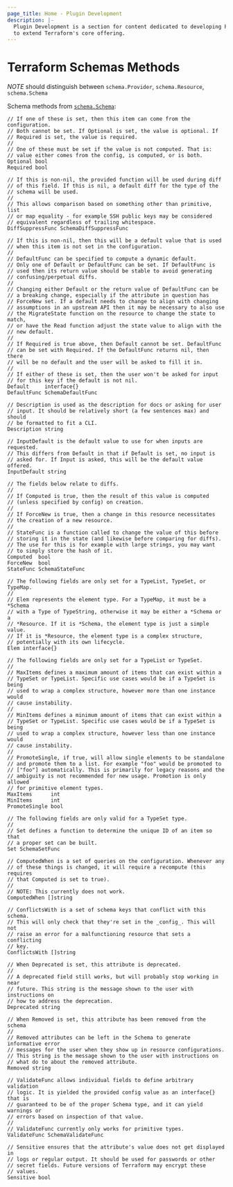 ```yaml
---
page_title: Home - Plugin Development
description: |-
  Plugin Development is a section for content dedicated to developing Plugins
  to extend Terraform's core offering.
---
```


# Terraform Schemas Methods

_NOTE_ should distinguish between `schema.Provider`, `schema.Resource`,
`schema.Schema`

Schema methods from
[`schema.Schema`](https://pkg.go.dev/github.com/hashicorp/terraform-plugin-sdk/v2/helper/schema#Schema):

    // If one of these is set, then this item can come from the configuration.
    // Both cannot be set. If Optional is set, the value is optional. If
    // Required is set, the value is required.
    //
    // One of these must be set if the value is not computed. That is:
    // value either comes from the config, is computed, or is both.
    Optional bool
    Required bool

    // If this is non-nil, the provided function will be used during diff
    // of this field. If this is nil, a default diff for the type of the
    // schema will be used.
    //
    // This allows comparison based on something other than primitive, list
    // or map equality - for example SSH public keys may be considered
    // equivalent regardless of trailing whitespace.
    DiffSuppressFunc SchemaDiffSuppressFunc

    // If this is non-nil, then this will be a default value that is used
    // when this item is not set in the configuration.
    //
    // DefaultFunc can be specified to compute a dynamic default.
    // Only one of Default or DefaultFunc can be set. If DefaultFunc is
    // used then its return value should be stable to avoid generating
    // confusing/perpetual diffs.
    //
    // Changing either Default or the return value of DefaultFunc can be
    // a breaking change, especially if the attribute in question has
    // ForceNew set. If a default needs to change to align with changing
    // assumptions in an upstream API then it may be necessary to also use
    // the MigrateState function on the resource to change the state to match,
    // or have the Read function adjust the state value to align with the
    // new default.
    //
    // If Required is true above, then Default cannot be set. DefaultFunc
    // can be set with Required. If the DefaultFunc returns nil, then there
    // will be no default and the user will be asked to fill it in.
    //
    // If either of these is set, then the user won't be asked for input
    // for this key if the default is not nil.
    Default     interface{}
    DefaultFunc SchemaDefaultFunc

    // Description is used as the description for docs or asking for user
    // input. It should be relatively short (a few sentences max) and should
    // be formatted to fit a CLI.
    Description string

    // InputDefault is the default value to use for when inputs are requested.
    // This differs from Default in that if Default is set, no input is
    // asked for. If Input is asked, this will be the default value offered.
    InputDefault string

    // The fields below relate to diffs.
    //
    // If Computed is true, then the result of this value is computed
    // (unless specified by config) on creation.
    //
    // If ForceNew is true, then a change in this resource necessitates
    // the creation of a new resource.
    //
    // StateFunc is a function called to change the value of this before
    // storing it in the state (and likewise before comparing for diffs).
    // The use for this is for example with large strings, you may want
    // to simply store the hash of it.
    Computed  bool
    ForceNew  bool
    StateFunc SchemaStateFunc

    // The following fields are only set for a TypeList, TypeSet, or TypeMap.
    //
    // Elem represents the element type. For a TypeMap, it must be a *Schema
    // with a Type of TypeString, otherwise it may be either a *Schema or a
    // *Resource. If it is *Schema, the element type is just a simple value.
    // If it is *Resource, the element type is a complex structure,
    // potentially with its own lifecycle.
    Elem interface{}

    // The following fields are only set for a TypeList or TypeSet.
    //
    // MaxItems defines a maximum amount of items that can exist within a
    // TypeSet or TypeList. Specific use cases would be if a TypeSet is being
    // used to wrap a complex structure, however more than one instance would
    // cause instability.
    //
    // MinItems defines a minimum amount of items that can exist within a
    // TypeSet or TypeList. Specific use cases would be if a TypeSet is being
    // used to wrap a complex structure, however less than one instance would
    // cause instability.
    //
    // PromoteSingle, if true, will allow single elements to be standalone
    // and promote them to a list. For example "foo" would be promoted to
    // ["foo"] automatically. This is primarily for legacy reasons and the
    // ambiguity is not recommended for new usage. Promotion is only allowed
    // for primitive element types.
    MaxItems      int
    MinItems      int
    PromoteSingle bool

    // The following fields are only valid for a TypeSet type.
    //
    // Set defines a function to determine the unique ID of an item so that
    // a proper set can be built.
    Set SchemaSetFunc

    // ComputedWhen is a set of queries on the configuration. Whenever any
    // of these things is changed, it will require a recompute (this requires
    // that Computed is set to true).
    //
    // NOTE: This currently does not work.
    ComputedWhen []string

    // ConflictsWith is a set of schema keys that conflict with this schema.
    // This will only check that they're set in the _config_. This will not
    // raise an error for a malfunctioning resource that sets a conflicting
    // key.
    ConflictsWith []string

    // When Deprecated is set, this attribute is deprecated.
    //
    // A deprecated field still works, but will probably stop working in near
    // future. This string is the message shown to the user with instructions on
    // how to address the deprecation.
    Deprecated string

    // When Removed is set, this attribute has been removed from the schema
    //
    // Removed attributes can be left in the Schema to generate informative error
    // messages for the user when they show up in resource configurations.
    // This string is the message shown to the user with instructions on
    // what do to about the removed attribute.
    Removed string

    // ValidateFunc allows individual fields to define arbitrary validation
    // logic. It is yielded the provided config value as an interface{} that is
    // guaranteed to be of the proper Schema type, and it can yield warnings or
    // errors based on inspection of that value.
    //
    // ValidateFunc currently only works for primitive types.
    ValidateFunc SchemaValidateFunc

    // Sensitive ensures that the attribute's value does not get displayed in
    // logs or regular output. It should be used for passwords or other
    // secret fields. Future versions of Terraform may encrypt these
    // values.
    Sensitive bool
